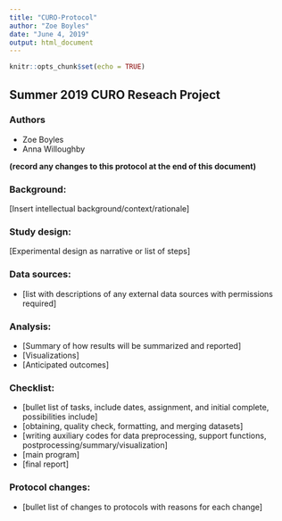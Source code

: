 ```yaml
---
title: "CURO-Protocol"
author: "Zoe Boyles"
date: "June 4, 2019"
output: html_document
---
```


```r
knitr::opts_chunk$set(echo = TRUE)
```

## Summer 2019 CURO Reseach Project

### Authors
* Zoe Boyles
* Anna Willoughby


**(record any changes to this protocol at the end of this document)**

### Background: 

[Insert intellectual background/context/rationale]

### Study design: 

[Experimental design as narrative or list of steps]

### Data sources: 

* [list with descriptions of any external data sources with permissions required]

### Analysis: 

* [Summary of how results will be summarized and reported]
* [Visualizations]
* [Anticipated outcomes]

### Checklist: 

* [bullet list of tasks, include dates, assignment, and initial complete, possibilities include]
* [obtaining, quality check, formatting, and merging datasets]
* [writing auxiliary codes for data preprocessing, support functions, postprocessing/summary/visualization]
* [main program]
* [final report]

### Protocol changes:

* [bullet list of changes to protocols with reasons for each change]